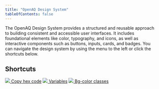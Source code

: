 ```yaml
---
title: "OpenAQ Design System"
tableOfContents: false
---
```


<section class="intro-section">
  <p>
    The OpenAQ Design System provides a structured and reusable approach to
    building consistent and accessible user interfaces. It includes foundational
    elements like color, typography, and icons, as well as interactive
    components such as buttons, inputs, cards, and badges. You can navigate the
    design system by using the menu to the left or click the shortcuts below.
  </p>

  <h2>Shortcuts</h2>
  <div class="shortcuts-list">
    <a href="/openaq-design-system/overview/color#overviewColorHeading" class="type-link-1 shortcut-link"> <img src="/public/assets/svg/hexcodeShortcut.svg" class="shortcut-image"/> Copy hex code</a>
    <a href="/openaq-design-system/overview/color#variablesHeading" class="type-link-1 shortcut-link"><img src="/public/assets/svg/variablesShortcut.svg" class="shortcut-image"/> Variables</a>
    <a href="/openaq-design-system/utilities/colors#full-color-palette" class="type-link-1 shortcut-link"><img src="/public/assets/svg/classShortcut.svg" class="shortcut-image"/> Bg-color classes</a>
  </div>
</section>
